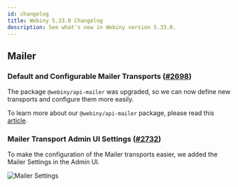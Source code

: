 ```yaml
---
id: changelog
title: Webiny 5.33.0 Changelog
description: See what's new in Webiny version 5.33.0.
---
```



## Mailer

### Default and Configurable Mailer Transports ([#2698](https://github.com/webiny/webiny-js/pull/2698))

The package `@webiny/api-mailer` was upgraded, so we can now define new transports and configure them more easily.

To learn more about our `@webiny/api-mailer` package, please read this [article](/docs/overview/features/mailer).


### Mailer Transport Admin UI Settings ([#2732](https://github.com/webiny/webiny-js/pull/2732))

To make the configuration of the Mailer transports easier, we added the Mailer Settings in the Admin UI.

![Mailer Settings](/docs/overview/features/mailer/assets/mailer-settings.png)
